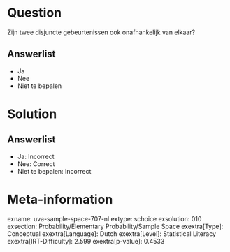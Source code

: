 Question
========

Zijn twee disjuncte gebeurtenissen ook onafhankelijk van elkaar?

Answerlist
----------

* Ja
* Nee
* Niet te bepalen

Solution
========

Answerlist
----------

* Ja: Incorrect
* Nee: Correct
* Niet te bepalen: Incorrect

Meta-information
================
exname: uva-sample-space-707-nl
extype: schoice
exsolution: 010
exsection: Probability/Elementary Probability/Sample Space
exextra[Type]: Conceptual
exextra[Language]: Dutch
exextra[Level]: Statistical Literacy
exextra[IRT-Difficulty]: 2.599
exextra[p-value]: 0.4533
